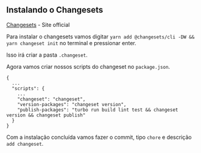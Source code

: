 
<Meta title="Registro Instalação/Sistema/Instalando o Changesets" />

## Instalando o Changesets

[Changesets](https://github.com/changesets/changesets/blob/main/docs/intro-to-using-changesets.md) - Site official

Para instalar o changesets vamos digitar `yarn add @changesets/cli -DW && yarn changeset init` no terminal e pressionar enter.

Isso irá criar a pasta `.changeset`.

Agora vamos criar nossos scripts do changeset no `package.json`.

```
{
  ...
  "scripts": {
    ...
    "changeset": "changeset",
    "version-packages": "changeset version",
    "publish-packages": "turbo run build lint test && changeset version && changeset publish"
  }
}
```

Com a instalação concluída vamos fazer o commit, tipo `chore` e descrição `add changeset`.
